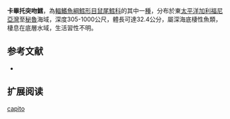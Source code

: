 {{Speciesbox
| name = 卡畢托突吻鱈
| status = NE
| status_system = iucn3.1
| trend = unknow
| genus = Coryphaenoides
| species = capito
| authority = [[Garman|Garman]], 1899
| synonyms = *''Macrurus capito '',Garman, 1899 
*''Macrurus leucophaeus '',Garman, 1899 
*''Macrurus capito vagrans '',Garman, 1899 
}}
'''卡畢托突吻鱈'''，為[[輻鰭魚綱|輻鰭魚綱]][[鱈形目|鱈形目]][[鼠尾鱈科|鼠尾鱈科]]的其中一[[種|種]]，分布於東[[太平洋|太平洋]][[加利福尼亞灣|加利福尼亞灣]]至[[秘魯|秘魯]]海域，深度305-1000公尺，體長可達32.4公分，屬深海底棲性魚類，棲息在底層水域，生活習性不明。

==参考文献==
*{{FishBase_species|genus=Coryphaenoides|species=capito|year=2015|month=12}}

== 扩展阅读 ==
{{refbegin}}
{{wikispecies-inline|Coryphaenoides capito|卡畢托突吻鱈}}
{{refend}}
{{Taxonbar|from=Q2063209}}

[[Category:突吻鱈屬|capito]]


{{鱈形目小作品}}